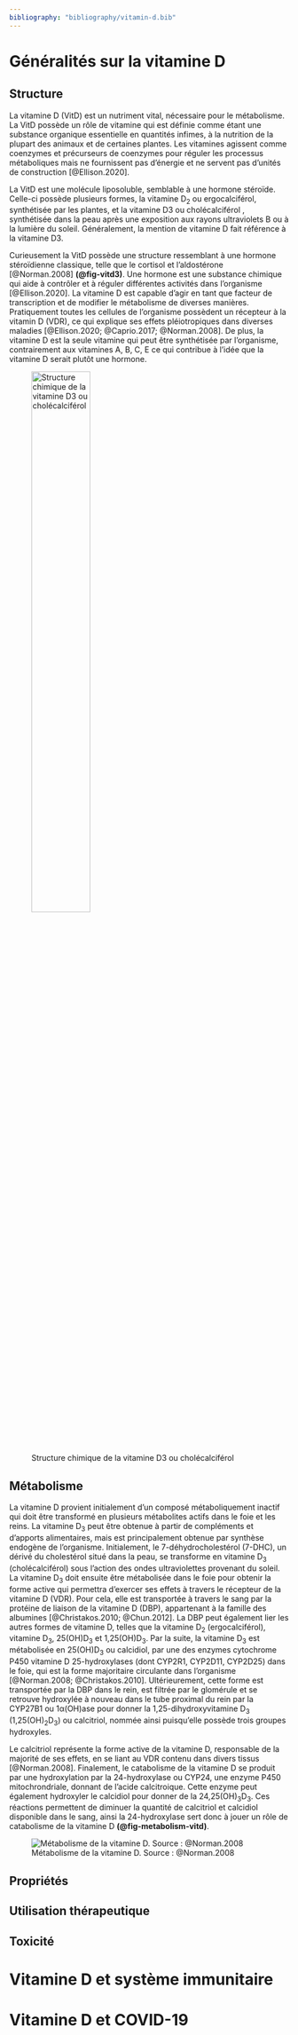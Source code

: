 ```yaml
---
bibliography: "bibliography/vitamin-d.bib"
---
```


# Généralités sur la vitamine D

## Structure

La vitamine D (VitD) est un nutriment vital, nécessaire pour le métabolisme.
La VitD possède un rôle de vitamine qui est définie comme étant une substance organique essentielle en quantités infimes, à la nutrition de la plupart des animaux et de certaines plantes.
Les vitamines agissent comme coenzymes et précurseurs de coenzymes pour réguler les processus métaboliques mais ne fournissent pas d'énergie et ne servent pas d'unités de construction [@Ellison.2020].

La VitD est une molécule liposoluble, semblable à une hormone stéroïde.
Celle-ci possède plusieurs formes, la vitamine D~2~ ou ergocalciférol, synthétisée par les plantes, et la vitamine D3 ou cholécalciférol , synthétisée dans la peau après une exposition aux rayons ultraviolets B ou à la lumière du soleil.
Généralement, la mention de vitamine D fait référence à la vitamine D3.

Curieusement la VitD possède une structure ressemblant à une hormone stéroïdienne classique, telle que le cortisol et l'aldostérone [@Norman.2008] **(@fig-vitd3)**. Une hormone est une substance chimique qui aide à contrôler et à réguler différentes activités dans l'organisme [@Ellison.2020]. La vitamine D est capable d'agir en tant que facteur de transcription et de modifier le métabolisme de diverses manières. Pratiquement toutes les cellules de l'organisme possèdent un récepteur à la vitamin D (VDR), ce qui explique ses effets pléiotropiques dans diverses maladies [@Ellison.2020; @Caprio.2017; @Norman.2008].
De plus, la vitamine D est la seule vitamine qui peut être synthétisée par l'organisme, contrairement aux vitamines A, B, C, E ce qui contribue à l'idée que la vitamine D serait plutôt une hormone.

![Structure chimique de la vitamine D3 ou cholécalciférol](figures/vitamin-d3.png){#fig-vitd3 width="50%"}

## Métabolisme

La vitamine D provient initialement d'un composé métaboliquement inactif qui doit être transformé en plusieurs métabolites actifs dans le foie et les reins.
La vitamine D~3~ peut être obtenue à partir de compléments et d'apports alimentaires, mais est principalement obtenue par synthèse endogène de l'organisme.
Initialement, le 7-déhydrocholestérol (7-DHC), un dérivé du cholestérol situé dans la peau, se transforme en vitamine D~3~ (cholécalciférol) sous l'action des ondes ultraviolettes provenant du soleil.
La vitamine D~3~ doit ensuite être métabolisée dans le foie pour obtenir la forme active qui permettra d'exercer ses effets à travers le récepteur de la vitamine D (VDR).
Pour cela, elle est transportée à travers le sang par la protéine de liaison de la vitamine D (DBP), appartenant à la famille des albumines [@Christakos.2010; @Chun.2012]. La DBP peut également lier les autres formes de vitamine D, telles que la vitamine D~2~ (ergocalciférol), vitamine D~3~, 25(OH)D~3~ et 1,25(OH)D~3~. Par la suite, la vitamine D~3~ est métabolisée en 25(OH)D~3~ ou calcidiol, par une des enzymes cytochrome P450 vitamine D 25-hydroxylases (dont CYP2R1, CYP2D11, CYP2D25) dans le foie, qui est la forme majoritaire circulante dans l'organisme [@Norman.2008; @Christakos.2010].
Ultérieurement, cette forme est transportée par la DBP dans le rein, est filtrée par le glomérule et se retrouve hydroxylée à nouveau dans le tube proximal du rein par la CYP27B1 ou 1α(OH)ase pour donner la 1,25-dihydroxyvitamine D~3~ (1,25(OH)~2~D~3~) ou calcitriol, nommée ainsi puisqu'elle possède trois groupes hydroxyles.

Le calcitriol représente la forme active de la vitamine D, responsable de la majorité de ses effets, en se liant au VDR contenu dans divers tissus [@Norman.2008]. Finalement, le catabolisme de la vitamine D se produit par une hydroxylation par la 24-hydroxylase ou CYP24, une enzyme P450 mitochrondriale, donnant de l'acide calcitroique. Cette enzyme peut également hydroxyler le calcidiol pour donner de la 24,25(OH)~3~D~3~. Ces réactions permettent de diminuer la quantité de calcitriol et calcidiol disponible dans le sang, ainsi la 24-hydroxylase sert donc à jouer un rôle de catabolisme de la vitamine D **(@fig-metabolism-vitd)**.




![Métabolisme de la vitamine D. Source : @Norman.2008](figures/vitamin-d-metabolism.png){#fig-metabolism-vitd fig-align="center"}



## Propriétés

## Utilisation thérapeutique

## Toxicité

# Vitamine D et système immunitaire

# Vitamine D et COVID-19
